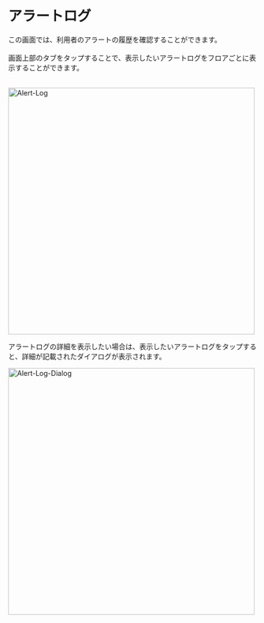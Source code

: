 # アラートログ

この画面では、利用者のアラートの履歴を確認することができます。<br></br>
画面上部のタブをタップすることで、表示したいアラートログをフロアごとに表示することができます。<br></br>

<Image src="/assets/alert-log/alert-log.png" alt="Alert-Log" height="500" />

アラートログの詳細を表示したい場合は、表示したいアラートログをタップすると、詳細が記載されたダイアログが表示されます。

<Image src="/assets/alert-log/alert-log-dialog.png" alt="Alert-Log-Dialog" height="500" />

